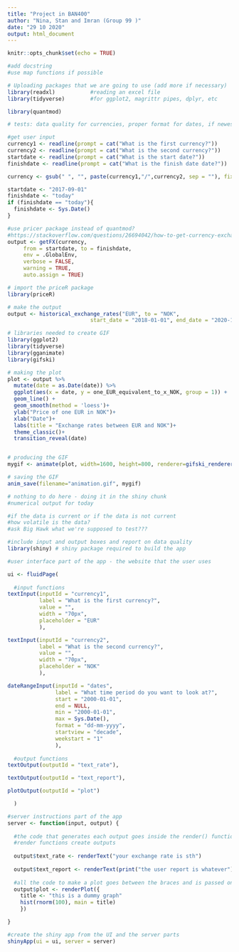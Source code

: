 ```yaml
---
title: "Project in BAN400"
author: "Nina, Stan and Imran (Group 99 )"
date: "29 10 2020"
output: html_document
---
```


```r
knitr::opts_chunk$set(echo = TRUE)

#add docstring
#use map functions if possible

# Uploading packages that we are going to use (add more if necessary)
library(readxl)           #reading an excel file
library(tidyverse)        #for ggplot2, magrittr pipes, dplyr, etc
```

```r
library(quantmod)

# tests: data quality for currencies, proper format for dates, if newest data is not from today, inform the user that data is eg. from yesterday (report)

#get user input
currency1 <- readline(prompt = cat("What is the first currency?"))
currency2 <- readline(prompt = cat("What is the second currency?"))
startdate <- readline(prompt = cat("What is the start date?"))
finishdate <- readline(prompt = cat("What is the finish date date?"))

currency <- gsub(" ", "", paste(currency1,"/",currency2, sep = ""), fixed = TRUE)

startdate <- "2017-09-01"
finishdate <- "today"
if (finishdate == "today"){
  finishdate <- Sys.Date()
}

#use pricer package instead of quantmod?
#https://stackoverflow.com/questions/26694042/how-to-get-currency-exchange-rates-in-r
output <- getFX(currency,
     from = startdate, to = finishdate,
     env = .GlobalEnv,
     verbose = FALSE,
     warning = TRUE,
     auto.assign = TRUE)

```

```r

# import the priceR package
library(priceR)

# make the output
output <- historical_exchange_rates("EUR", to = "NOK",
                          start_date = "2018-01-01", end_date = "2020-11-21")

# libraries needed to create GIF
library(ggplot2)
library(tidyverse)
library(gganimate)
library(gifski)

# making the plot
plot <- output %>% 
  mutate(date = as.Date(date)) %>% 
  ggplot(aes(x = date, y = one_EUR_equivalent_to_x_NOK, group = 1)) +
  geom_line() +
  geom_smooth(method = 'loess')+
  ylab("Price of one EUR in NOK")+
  xlab("Date")+
  labs(title = "Exchange rates between EUR and NOK")+
  theme_classic()+
  transition_reveal(date)


# producing the GIF
mygif <- animate(plot, width=1600, height=800, renderer=gifski_renderer(loop=FALSE))  

# saving the GIF
anim_save(filename="animation.gif", mygif)


```

```r
# nothing to do here - doing it in the shiny chunk
#numerical output for today
```

```r
#if the data is current or if the data is not current
#how volatile is the data?
#ask Big Hawk what we're supposed to test???
```

```r
#include input and output boxes and report on data quality
library(shiny) # shiny package required to build the app

#user interface part of the app - the website that the user uses

ui <- fluidPage(
  
  #input functions
textInput(inputId = "currency1", 
          label = "What is the first currency?",
          value = "",
          width = "70px",
          placeholder = "EUR"
          ),

textInput(inputId = "currency2", 
          label = "What is the second currency?",
          value = "",
          width = "70px",
          placeholder = "NOK"
          ),

dateRangeInput(inputId = "dates",
               label = "What time period do you want to look at?",
               start = "2000-01-01",
               end = NULL,
               min = "2000-01-01",
               max = Sys.Date(),
               format = "dd-mm-yyyy",
               startview = "decade",
               weekstart = "1"
               ),
  
  #output functions
textOutput(outputId = "text_rate"),

textOutput(outputId = "text_report"),

plotOutput(outputId = "plot")

  )

#server instructions part of the app
server <- function(input, output) {
  
  #the code that generates each output goes inside the render() function
  #render functions create outputs
  
  output$text_rate <- renderText("your exchange rate is sth")
  
  output$text_report <- renderText(print("the user report is whatever"))
  
  #all the code to make a plot goes between the braces and is passed on to the renderPlot() function.
  output$plot <- renderPlot({
    title <- "this is a dummy graph"
    hist(rnorm(100), main = title)
    })

}

#create the shiny app from the UI and the server parts
shinyApp(ui = ui, server = server)


```

